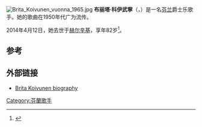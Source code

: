 [[File:Brita_Koivunen_vuonna_1965.jpg|thumbnail]]
'''布丽塔·科伊武寧'''（{{lang-fi|Brita Koivunen-Einiö}}，{{bd|1931年|8月31日|2014年|4月12日|catIdx=Koivunen-Einiö}}）是一名[[芬兰|芬兰]]爵士乐歌手。她的歌曲在1950年代广为流传。

2014年4月12日，她去世于[[赫尔辛基|赫尔辛基]]，享年82岁<ref>{{Cite web|url=http://www.iltasanomat.fi/kotimaa/art-1288676642069.html?pos=ok-nln|title=Iskelmälaulaja Brita Koivunen on kuollut|language=fi|date=12 April 2014|accessdate=12 April 2014|publisher=''Ilta-Sanomat''|archive-url=https://web.archive.org/web/20140413124127/http://www.iltasanomat.fi/kotimaa/art-1288676642069.html?pos=ok-nln|archive-date=2014-04-13|dead-url=yes}}</ref>。

==参考==
{{Reflist}}

==外部链接==
* [http://pomus.net/001493 Brita Koivunen biography] {{Wayback|url=http://pomus.net/001493 |date=20210316153734 }} {{Fi icon}}

{{Authority control}}

{{DEFAULTSORT:Koivunen, Brita}}
[[Category:芬蘭歌手|Category:芬蘭歌手]]